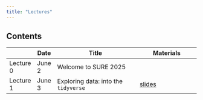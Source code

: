 ```yaml
---
title: "Lectures"
---
```


## Contents

|            | Date    | Title                                                     | Materials                                |
|------------|---------|-----------------------------------------------------------|------------------------------------------|
| Lecture 0  | June 2  | Welcome to SURE 2025                                      |                                          |
| Lecture 1  | June 3  | Exploring data: into the `tidyverse`                      | [slides](lectures/01-explore.qmd)        |

<!--

PLAN, for now
subject to change


| Lecture 2  | June 4  | Data visualization: the grammar of graphics and `ggplot2` | [slides](lectures/02-graphics.qmd)       |
| Lecture 3  | June 5  | Data visualization: categorical data                      | [slides](lectures/03-categorical.qmd)    |
| Lecture 4  | June 6  | Data visualization: quantitative data                     | [slides](lectures/04-quantitative.qmd)   |
| Lecture 5  | June 9  | Unsupervised learning: principal component analysis       | [slides](lectures/05-pca.qmd).           |
| Lecture 6  | June 10 | Unsupervised learning: $k$-means clustering               | [slides](lectures/06-kmeans.qmd)         |
| Lecture 7  | June 11 | Unsupervised learning: hierarchical clustering            | [slides](lectures/07-hierarchical.qmd)   |
| Lecture 8  | June 12 | Data visualization: density estimation                    | [slides](lectures/08-density.qmd)        |
| Lecture 9  | June 13 | Presentations                                             | [slides](lectures/09-presentation.qmd)   |
| Lecture 10 | June 16 | Simulation                                                | [slides](lectures/10-simulation.qmd)     |
| Lecture 11 | June 17 | Supervised learning: the tradeoffs                        | [slides](lectures/10-tradeoffs.qmd)      |
| Lecture 12 | June 18 | Supervised learning: linear regression                    | [slides](lectures/11-linear.qmd)         |



| Lecture 13 | XXXXXXX | Supervised learning: variable selection                   | [slides](lectures/12-selection.qmd)      |
| Lecture 14 | XXXXXXX | Supervised learning: regularization                       | [slides](lectures/13-regularization.qmd) |
| Lecture 15 | XXXXXXX | Supervised learning: logistic regression                  | [slides](lectures/14-logistic.qmd)       |
| Lecture 16 | XXXXXXX | Supervised learning: generalized linear models            | [slides](lectures/15-glm.qmd)            |


| Lecture 17 | XXXXXXX | Unsupervised learning: Gaussian mixture models            | [slides](lectures/17-mixture.qmd)        |
| Lecture 18 | XXXXXXX | Supervised learning: nonparametric regression             | [slides](lectures/18-nonparametric.qmd)  |
| Lecture 19 | XXXXXXX | Supervised learning: decision trees                       | [slides](lectures/19-trees.qmd)          |
| Lecture 20 | XXXXXXX | Supervised learning: random forests and boosting          | [slides](lectures/20-forests.qmd)        |
| Lecture 21 | XXXXXXX | Supervised learning: multinomial classification           | [slides](lectures/21-multinomial.qmd)    |

-->
